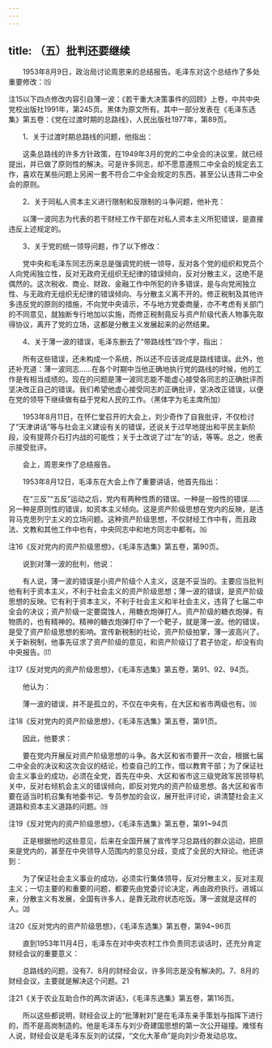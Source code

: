 ```yaml
---
---
---
```

title: （五）批判还要继续
---




　　1953年8月9日，政治局讨论周恩来的总结报告。毛泽东对这个总结作了多处重要修改：⒂

注15以下四点修改内容引自薄一波：《若干重大决策事件的回顾》上卷，中共中央党校出版社1991年，第245页。黑体为原文所有。其中一部分发表在《毛泽东选集》第五卷：《党在过渡时期的总路线》，人民出版社1977年，第89页。

　　1、关于过渡时期总路线的问题，他指出：

　　这条总路线的许多方针政策，在1949年3月的党的二中全会的决议里，就已经提出，并已做了原则性的解决。可是许多同志，却不愿意遵照二中全会的规定去工作，喜欢在某些问题上另闹一套不符合二中全会规定的东西，甚至公认违背二中全会的原则。

　　2、关于同私人资本主义进行限制和反限制的斗争问题，他补充：

　　以薄一波同志为代表的若干财经工作干部在对私人资本主义所犯错误，是直接违反上述规定的。

　　3、关于党的统一领导问题，作了以下修改：

　　党中央和毛泽东同志历来总是强调党的统一领导，反对各个党的组织和党员个人向党闹独立性，反对无政府无组织无纪律的错误倾向，反对分散主义，这绝不是偶然的。这次税收、商业、财政、金融工作中所犯的许多错误，是与向党闹独立性、与无政府无组织无纪律的错误倾向、与分散主义离不开的。修正税制及其他许多违反党的原则的措施，不向党中央请示，不与地方党委商量，亦不考虑有关部门的不同意见，就独断专行地加以实施，而修正税制竟反与资产阶级代表人物事先取得协议，离开了党的立场，这都是分散主义发展起来的必然结果。

　　4、关于薄一波的错误，毛泽东删去了“带路线性”四个字，指出：

　　所有这些错误，还未构成一个系统，所以还不应该说成是路线错误。此外，他还补充道：薄一波同志……在各个时期中当他正确地执行党的路线的时候，他的工作是有相当成绩的。现在的问题是薄一波同志能不能虚心接受各同志的正确批评而坚决改正自己的错误。我们希望他虚心接受同志的正确批评，坚决改正错误，以便在党的领导下继续做有益于党和人民的工作。（黑体字为毛主席所加）

　　1953年8月11日，在怀仁堂召开的大会上，刘少奇作了自我批评，不仅检讨了“天津讲话”等与社会主义建设有关的错误，还说关于过早地提出和平民主新阶段，没有提蒋介石打内战的可能性；关于土改说了过“左”的话，等等。总之，他表示接受批评。

　　会上，周恩来作了总结报告。

　　1953年8月12日，毛泽东在大会上作了重要讲话，他首先指出：

　　在“三反”“五反”运动之后，党内有两种性质的错误。一种是一般性的错误……另一种是原则性的错误，如资本主义倾向。这是资产阶级思想在党内的反映，是违背马克思列宁主义的立场问题。这种资产阶级思想，不仅财经工作中有，而且政法、文教和其他工作中也有，中央同志中和地方同志中都有。⒃

注16《反对党内的资产阶级思想》，《毛泽东选集》第五卷，第90页。

　　说到对薄一波的批判，他说：

　　有人说，薄一波的错误是小资产阶级个人主义，这是不妥当的。主要应当批判他有利于资本主义，不利于社会主义的资产阶级思想；薄一波的错误，是资产阶级思想的反映。它有利于资本主义，不利于社会主义和半社会主义，违背了七届二中全会的决议；资产阶级一定要腐蚀人，用糖衣炮弹打人。资产阶级的糖衣炮弹，有物质的，也有精神的。精神的糖衣炮弹打中了一个靶子，就是薄一波。他的错误，是受了资产阶级思想的影响。宣传新税制的社论，资产阶级拍掌，薄一波高兴了。关于新税制，他事先征求了资产阶级的意见，和资产阶级订了君子协定，却没有向中央报告。⒄

注17《反对党内的资产阶级思想》，《毛泽东选集》第五卷，第91、92、94页。

　　他认为：

　　薄一波的错误，并不是孤立的，不仅在中央有，在大区和省市两级也有。⒅

注18《反对党内的资产阶级思想》，《毛泽东选集》第五卷，第91页。

　　因此，他要求：

　　要在党内开展反对资产阶级思想的斗争。各大区和省市要开一次会，根据七届二中全会的决议和这次会议的结论，检查自己的工作，借以教育干部；为了保证社会主义事业的成功，必须在全党，首先在中央、大区和省市这三级党政军民领导机关中，反对右倾机会主义的错误倾向，即反对党内的资产阶级思想。各大区和省市要在适当时机召集有地委书记、专员参加的会议，展开批评讨论，讲清楚社会主义道路和资本主义道路的问题。⒆

注19《反对党内的资产阶级思想》，《毛泽东选集》第五卷，第91~94页

　　正是根据他的这些意见，后来在全国开展了宣传学习总路线的群众运动，把原来是党内的，甚至在中央领导人范围内的意见分歧，变成了全民的大辩论。他还讲到：

　　为了保证社会主义事业的成功，必须实行集体领导，反对分散主义，反对主观主义；一切主要的和重要的问题，都要先由党委讨论决定，再由政府执行。进城以来，分散主义有发展，全国有许多人，是靠无政府状态吃饭。薄一波就是这样的人。⒇

注20《反对党内的资产阶级思想》，《毛泽东选集》第五卷，第94~96页

　　直到1953年11月4日，毛泽东在对中央农村工作负责同志谈话时，还充分肯定财经会议的重要意义：

　　总路线的问题，没有7、8月的财经会议，许多同志是没有解决的。7、8月的财经会议，主要就是解决这个问题。21

注21《关于农业互助合作的两次讲话》，《毛泽东选集》第五卷，第116页。

　　所以这些都说明，财经会议上的“批薄射刘”是在毛泽东亲手策划与指挥下进行的，而不是高岗制造的。他是毛泽东与刘少奇建国思想的第一次公开碰撞。难怪有人说，财经会议是毛泽东反刘的试探，“文化大革命”是向刘少奇发动总攻。
